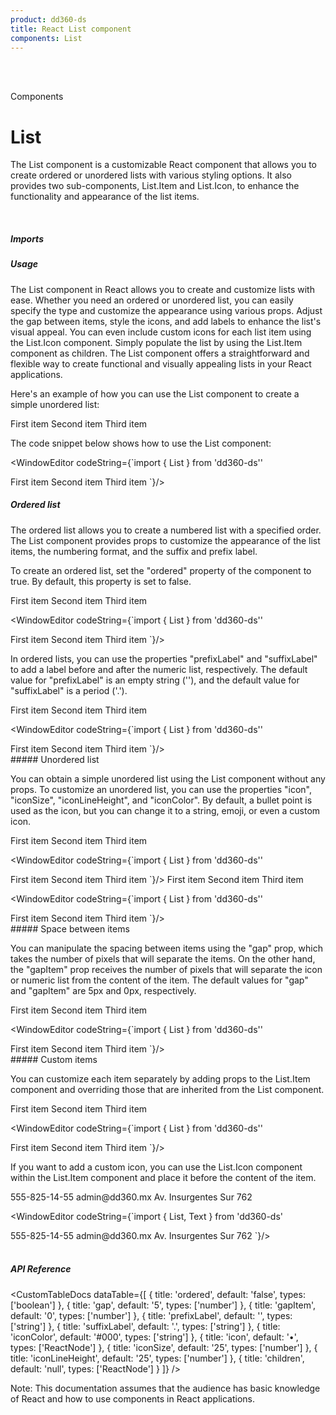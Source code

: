 ```yaml
---
product: dd360-ds
title: React List component
components: List
---
```


<br />
<br />

<Label>Components</Label>

# <span name="floating-nav">List</span>

The List component is a customizable React component that allows you to create 
ordered or unordered lists with various styling options. It also provides two 
sub-components, List.Item and List.Icon, to enhance the functionality and appearance 
of the list items.

<br />

##### <span name="floating-nav">Imports</span>

<WindowEditor codeString="import { List } from 'dd360-ds'" />
<WindowEditor codeString="import List from 'dd360-ds/List'" />

##### <span name="floating-nav">Usage</span>

The List component in React allows you to create and customize lists with ease. Whether 
you need an ordered or unordered list, you can easily specify the type and customize the 
appearance using various props. Adjust the gap between items, style the icons, and add 
labels to enhance the list's visual appeal. You can even include custom icons for each 
list item using the List.Icon component. Simply populate the list by using the List.Item 
component as children. The List component offers a straightforward and flexible way to create 
functional and visually appealing lists in your React applications.

Here's an example of how you can use the List component to create a simple unordered list:

<ContainerComponentDoc>
  <List>
    <List.Item>First item</List.Item>
    <List.Item>Second item</List.Item>
    <List.Item>Third item</List.Item>
  </List>
</ContainerComponentDoc>

The code snippet below shows how to use the List component:

<WindowEditor
    codeString={`import { List } from 'dd360-ds''

<List>
    <List.Item>First item</List.Item>
    <List.Item>Second item</List.Item>
    <List.Item>Third item</List.Item>
</List>
`}/>

<br />

##### <span name="floating-nav">Ordered list</span>

The ordered list allows you to create a numbered list with a specified order. The List component 
provides props to customize the appearance of the list items, the numbering format, and the suffix 
and prefix label.

To create an ordered list, set the "ordered" property of the component to true. By default, this 
property is set to false.

<ContainerComponentDoc>
  <List ordered>
    <List.Item>First item</List.Item>
    <List.Item>Second item</List.Item>
    <List.Item>Third item</List.Item>
  </List>
</ContainerComponentDoc>

<WindowEditor
    codeString={`import { List } from 'dd360-ds''

<List ordered>
    <List.Item>First item</List.Item>
    <List.Item>Second item</List.Item>
    <List.Item>Third item</List.Item>
</List>
`}/>

In ordered lists, you can use the properties "prefixLabel" and "suffixLabel" to add a label before and 
after the numeric list, respectively. The default value for "prefixLabel" is an empty string (''), and 
the default value for "suffixLabel" is a period ('.').

<ContainerComponentDoc>
  <List ordered prefixLabel='°' suffixLabel=')'>
    <List.Item>First item</List.Item>
    <List.Item>Second item</List.Item>
    <List.Item>Third item</List.Item>
  </List>
</ContainerComponentDoc>

<WindowEditor
    codeString={`import { List } from 'dd360-ds''

<List ordered prefixLabel='°' suffixLabel=')'>
    <List.Item>First item</List.Item>
    <List.Item>Second item</List.Item>
    <List.Item>Third item</List.Item>
</List>
`}/>

<br />
##### <span name="floating-nav">Unordered list</span>

You can obtain a simple unordered list using the List component without any props. To customize an unordered 
list, you can use the properties "icon", "iconSize", "iconLineHeight", and "iconColor". By default, a bullet 
point is used as the icon, but you can change it to a string, emoji, or even a custom icon.

<ContainerComponentDoc>
  <List iconColor='#46A9CB'>
    <List.Item>First item</List.Item>
    <List.Item>Second item</List.Item>
    <List.Item>Third item</List.Item>
  </List>
</ContainerComponentDoc>

<WindowEditor
    codeString={`import { List } from 'dd360-ds''

<List iconColor='#46A9CB'>
    <List.Item>First item</List.Item>
    <List.Item>Second item</List.Item>
    <List.Item>Third item</List.Item>
</List>
`}/>

<ContainerComponentDoc>
  <List icon='🎸' iconSize={15} iconLineHeight={20}>
    <List.Item>First item</List.Item>
    <List.Item>Second item</List.Item>
    <List.Item>Third item</List.Item>
  </List>
</ContainerComponentDoc>

<WindowEditor
    codeString={`import { List } from 'dd360-ds''

<List icon='🎸' iconSize={15} iconLineHeight={20}>
    <List.Item>First item</List.Item>
    <List.Item>Second item</List.Item>
    <List.Item>Third item</List.Item>
</List>
`}/>

<br />
##### <span name="floating-nav">Space between items</span>

You can manipulate the spacing between items using the "gap" prop, which takes the 
number of pixels that will separate the items. On the other hand, the "gapItem" prop 
receives the number of pixels that will separate the icon or numeric list from the 
content of the item. The default values for "gap" and "gapItem" are 5px and 0px, 
respectively.

<ContainerComponentDoc>
  <List gap={15} gapItem={15}>
    <List.Item>First item</List.Item>
    <List.Item>Second item</List.Item>
    <List.Item>Third item</List.Item>
  </List>
</ContainerComponentDoc>

<WindowEditor
    codeString={`import { List } from 'dd360-ds''

<List gap={15} gapItem={15}>
    <List.Item>First item</List.Item>
    <List.Item>Second item</List.Item>
    <List.Item>Third item</List.Item>
</List>
`}/>

<br />
##### <span name="floating-nav">Custom items</span>

You can customize each item separately by adding props to the List.Item component and 
overriding those that are inherited from the List component.

<ContainerComponentDoc>
  <List iconColor='#46A9CB'>
    <List.Item iconSize={15} iconColor='#E765C4'>First item</List.Item>
    <List.Item iconColor='#A2E533'>Second item</List.Item>
    <List.Item iconSize={40}>Third item</List.Item>
  </List>
</ContainerComponentDoc>

<WindowEditor
    codeString={`import { List } from 'dd360-ds''

<List iconColor='#46A9CB'>
    <List.Item iconSize={15} iconColor='#E765C4'>First item</List.Item>
    <List.Item iconColor='#A2E533'>Second item</List.Item>
    <List.Item iconSize={40}>Third item</List.Item>
</List>
`}/>

If you want to add a custom icon, you can use the List.Icon component within the 
List.Item component and place it before the content of the item.

<ContainerComponentDoc>
  <List iconColor='#46A9CB' gapItem={10}>
    <List.Item>
      <List.Icon>
        <DynamicHeroIcon icon="PhoneIcon" className="w-5 h-5" />
      </List.Icon>
      <Text textMuted500>555-825-14-55</Text>
    </List.Item>
    <List.Item>
      <List.Icon>
        <DynamicHeroIcon icon="MailIcon" className="w-5 h-5" />
      </List.Icon>
      <Text textMuted500>admin@dd360.mx</Text>
    </List.Item>
    <List.Item>
      <List.Icon>
        <DynamicHeroIcon icon="LocationMarkerIcon" className="w-5 h-5" />
      </List.Icon>
      <Text textMuted500>Av. Insurgentes Sur 762</Text>
    </List.Item>
  </List>
</ContainerComponentDoc>

<WindowEditor
    codeString={`import { List, Text } from 'dd360-ds'

<List iconColor='#46A9CB' gapItem={10}>
    <List.Item>
      <List.Icon>
        <DynamicHeroIcon icon="PhoneIcon" className="w-5 h-5" />
      </List.Icon>
      <Text textMuted500>555-825-14-55</Text>
    </List.Item>
    <List.Item>
      <List.Icon>
        <DynamicHeroIcon icon="MailIcon" className="w-5 h-5" />
      </List.Icon>
      <Text textMuted500>admin@dd360.mx</Text>
    </List.Item>
    <List.Item>
      <List.Icon>
        <DynamicHeroIcon icon="LocationMarkerIcon" className="w-5 h-5" />
      </List.Icon>
      <Text textMuted500>Av. Insurgentes Sur 762</Text>
    </List.Item>
  </List>
`}/>

<br />
<br />

##### <span name="floating-nav">API Reference</span>

<CustomTableDocs
  dataTable={[
    { title: 'ordered', default: 'false', types: ['boolean'] },
    { title: 'gap', default: '5', types: ['number'] },
    { title: 'gapItem', default: '0', types: ['number'] },
    { title: 'prefixLabel', default: '', types: ['string'] },
    { title: 'suffixLabel', default: '.', types: ['string'] },
    { title: 'iconColor', default: '#000', types: ['string'] },
    { title: 'icon', default: '•', types: ['ReactNode'] },
    { title: 'iconSize', default: '25', types: ['number'] },
    { title: 'iconLineHeight', default: '25', types: ['number'] },
    { title: 'children', default: 'null', types: ['ReactNode'] }
  ]}
/>

Note: This documentation assumes that the audience has basic knowledge of React
and how to use components in React applications.

<BackAndForwardController />